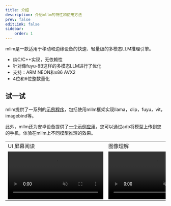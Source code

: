 ```yaml
---
title: 介绍
description: 介绍mllm的特性和使用方法
prev: false
editLink: false
sidebar:
    order: 1
---
```


mllm是一款适用于移动和边缘设备的快速、轻量级的多模态LLM推理引擎。

* 纯C/C++实现，无依赖性
* 针对像fuyu-8B这样的多模态LLM进行了优化
* 支持：ARM NEON和x86 AVX2
* 4位和6位整数量化


## 试一试
mllm提供了一系列的[示例程序](https://github.com/UbiquitousLearning/mllm/examples)，包括使用mllm框架实现llama，clip，fuyu，vit，imagebind等。

此外，mllm还为安卓设备提供了[一个示例应用](https://github.com/UbiquitousLearning/mllm/android)，您可以通过adb将模型上传到您的手机，体验在mllm上不同模型推理的效果。

<style>
{`.demo-video td{
    width: 30%;
      text-align: center;
}`}
</style>
<table class="demo-video">
    <tr>
        <td>UI 屏幕阅读</td>
        <td>图像理解</td>
        <td>LLM 文字聊天</td>
    </tr>
    <tr>
        <td> <video loop controls="controls" muted auto-play src="/demo1.mp4"/> </td>
        <td> <video loop controls="controls" muted auto-play  src="/demo2.mp4"/> </td>
        <td>  <video loop controls="controls" muted auto-play  src="/demo3.mp4"/> </td>
    </tr>
</table>